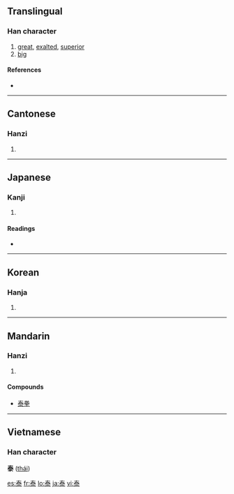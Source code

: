 ==Translingual==

===Han character===
{{Han char|rn=85|rad=水|as=05|sn=9|four=5013<sub>2</sub>|canj=手大水 (QKE)}}

# [[great]], [[exalted]], [[superior]]
# [[big]]

====References====
* {{Han ref|kx=0618.150|dkj=17325|dj=1013.100|hdz=31577.030|uh=6CF0|ud=27888|bh=AEF5|bd=44789}}

----

==Cantonese==

===Hanzi===
{{yue-hanzi|jyut=|y=taai3}}

# {{defn|Cantonese}}

----

==Japanese==

===Kanji===
{{ja-kanji|grade=c|rs=水05}}

# {{defn|Japanese}}

====Readings====
* {{ja-readings|on=[[たい]] (tai)|kun=[[やすい]] (yasui), [[おおきい]] (ookii), [[おごる]] (ogoru)}}

----

==Korean==

===Hanja===
{{ko-hanja|hangeul=태|eumhun=|rv=tae|mr=t'ae|y=thay}}

# {{defn|Korean}}

----

==Mandarin==

===Hanzi===
{{cmn-hanzi|pin=[[tài]] ([[tai4]]), [[yǎng]] ([[yang3]])|wg=t'ai<sup>4</sup>, yang<sup>3</sup>}}

# {{defn|Mandarin}}
====Compounds====
* [[泰拳]]

----

==Vietnamese==
===Han character===
'''泰''' ([[thái]])

[[es:泰]]
[[fr:泰]]
[[lo:泰]]
[[ja:泰]]
[[vi:泰]]